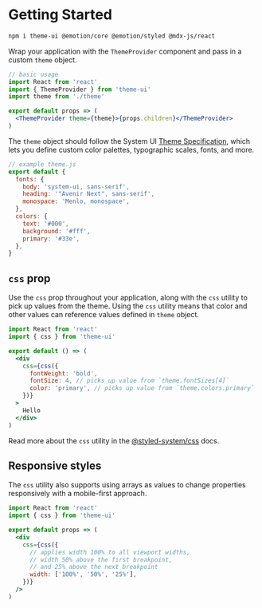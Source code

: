 

# Getting Started

```sh
npm i theme-ui @emotion/core @emotion/styled @mdx-js/react
```

Wrap your application with the `ThemeProvider` component and pass in a custom `theme` object.

```jsx
// basic usage
import React from 'react'
import { ThemeProvider } from 'theme-ui'
import theme from './theme'

export default props => (
  <ThemeProvider theme={theme}>{props.children}</ThemeProvider>
)
```

The `theme` object should follow the System UI [Theme Specification][],
which lets you define custom color palettes, typographic scales, fonts, and more.

```js
// example theme.js
export default {
  fonts: {
    body: 'system-ui, sans-serif',
    heading: '"Avenir Next", sans-serif',
    monospace: 'Menlo, monospace',
  },
  colors: {
    text: '#000',
    background: '#fff',
    primary: '#33e',
  },
}
```

## `css` prop

Use the `css` prop throughout your application, along with the `css` utility to pick up values from the theme.
Using the `css` utility means that
color and other values can reference values defined in `theme` object.

```jsx
import React from 'react'
import { css } from 'theme-ui'

export default () => (
  <div
    css={css({
      fontWeight: 'bold',
      fontSize: 4, // picks up value from `theme.fontSizes[4]`
      color: 'primary', // picks up value from `theme.colors.primary`
    })}
  >
    Hello
  </div>
)
```

Read more about the `css` utility in the [@styled-system/css](https://styled-system.com/css/) docs.

## Responsive styles

The `css` utility also supports using arrays as values to change properties responsively with a mobile-first approach.

```jsx
import React from 'react'
import { css } from 'theme-ui'

export default props => (
  <div
    css={css({
      // applies width 100% to all viewport widths,
      // width 50% above the first breakpoint,
      // and 25% above the next breakpoint
      width: ['100%', '50%', '25%'],
    })}
  />
)
```

[theme specification]: https://system-ui.com/theme
